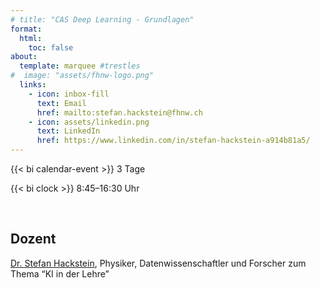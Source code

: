 ```yaml
---
# title: "CAS Deep Learning - Grundlagen"
format:
  html:
    toc: false
about:
  template: marquee #trestles
#  image: "assets/fhnw-logo.png"
  links:
    - icon: inbox-fill
      text: Email
      href: mailto:stefan.hackstein@fhnw.ch    
    - icon: assets/linkedin.png
      text: LinkedIn
      href: https://www.linkedin.com/in/stefan-hackstein-a914b81a5/
---
```



{{< bi calendar-event >}} 3 Tage

{{< bi clock >}} 8:45–16:30 Uhr

<br>

## Dozent


[Dr. Stefan Hackstein](mailto:stefan.hackstein@fhnw.ch), Physiker, Datenwissenschaftler und Forscher zum Thema "KI in der Lehre"






